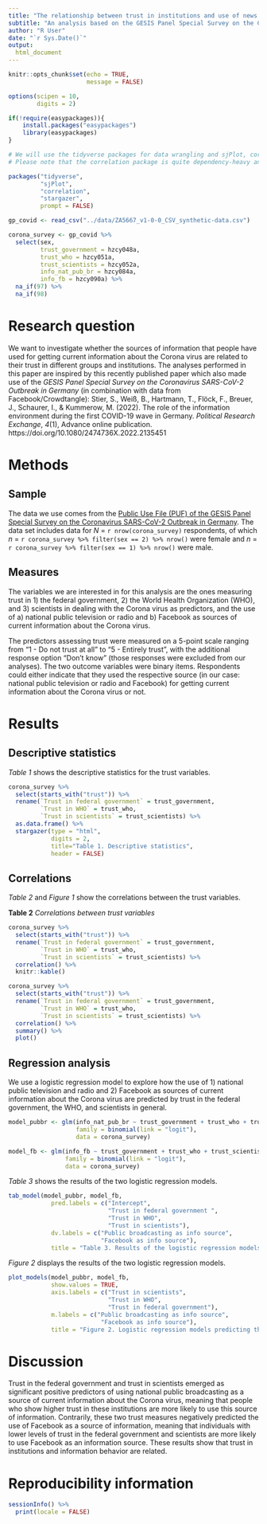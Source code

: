 ```yaml
---
title: "The relationship between trust in institutions and use of news media sources in the early phase of the COVID-19 pandemic"
subtitle: "An analysis based on the GESIS Panel Special Survey on the Coronavirus SARS-CoV-2 Outbreak in Germany"
author: "R User"
date: "`r Sys.Date()`"
output: 
  html_document
---
```


```r
knitr::opts_chunk$set(echo = TRUE,
                      message = FALSE)

options(scipen = 10,
        digits = 2)
```

```r
if(!require(easypackages)){
    install.packages("easypackages")
    library(easypackages)
}

# We will use the tidyverse packages for data wrangling and sjPlot, correlation, and stargazer for tables and plots
# Please note that the correlation package is quite dependency-heavy and might take a while to install

packages("tidyverse", 
         "sjPlot",
         "correlation",
         "stargazer",
         prompt = FALSE)

```

```r
gp_covid <- read_csv("../data/ZA5667_v1-0-0_CSV_synthetic-data.csv")

corona_survey <- gp_covid %>% 
  select(sex,
         trust_government = hzcy048a,
         trust_who = hzcy051a,
         trust_scientists = hzcy052a,
         info_nat_pub_br = hzcy084a,
         info_fb = hzcy090a) %>%
  na_if(97) %>% 
  na_if(98)
```

# Research question

We want to investigate whether the sources of information that people have used for getting current information about the Corona virus are related to their trust in different groups and institutions. The analyses performed in this paper are inspired by this recently published paper which also made use of the *GESIS Panel Special Survey on the Coronavirus SARS-CoV-2 Outbreak in Germany* (in combination with data from Facebook/Crowdtangle): Stier, S., Weiß, B., Hartmann, T., Flöck, F., Breuer, J., Schaurer, I., & Kummerow, M. (2022). The role of the information environment during the first COVID-19 wave in Germany. *Political Research Exchange*, *4*(1), Advance online publication. https://doi.org/10.1080/2474736X.2022.2135451

# Methods

## Sample

The data we use comes from the [Public Use File (PUF) of the GESIS Panel Special Survey on the Coronavirus SARS-CoV-2 Outbreak in Germany](https://search.gesis.org/research_data/ZA5667). The data set includes data for *N* = `r nrow(corona_survey)` respondents, of which *n* = `r corona_survey %>% filter(sex == 2) %>% nrow()` were female and *n* = `r corona_survey %>% filter(sex == 1) %>% nrow()` were male. 

## Measures

The variables we are interested in for this analysis are the ones measuring trust in 1) the federal government, 2) the World Health Organization (WHO), and 3) scientists in dealing with the Corona virus as predictors, and the use of a) national public television or radio and b) Facebook as sources of current information about the Corona virus. 

The predictors assessing trust were measured on a 5-point scale ranging from "1 - Do not trust at all" to "5 - Entirely trust", with the additional response option "Don't know" (those responses were excluded from our analyses). The two outcome variables were binary items. Respondents could either indicate that they used the respective source (in our case: national public television or radio and Facebook) for getting current information about the Corona virus or not.

# Results

## Descriptive statistics

*Table 1* shows the descriptive statistics for the trust variables.

```r
corona_survey %>% 
  select(starts_with("trust")) %>% 
  rename(`Trust in federal government` = trust_government,
         `Trust in WHO` = trust_who,
         `Trust in scientists` = trust_scientists) %>% 
  as.data.frame() %>% 
  stargazer(type = "html",
            digits = 2,
            title="Table 1. Descriptive statistics",
            header = FALSE)
```

## Correlations

*Table 2* and *Figure 1* show the correlations between the trust variables.

**Table 2**
*Correlations between trust variables*
```r
corona_survey %>% 
  select(starts_with("trust")) %>% 
  rename(`Trust in federal government` = trust_government,
         `Trust in WHO` = trust_who,
         `Trust in scientists` = trust_scientists) %>% 
  correlation() %>% 
  knitr::kable()
```

```r
corona_survey %>% 
  select(starts_with("trust")) %>% 
  rename(`Trust in federal government` = trust_government,
         `Trust in WHO` = trust_who,
         `Trust in scientists` = trust_scientists) %>% 
  correlation() %>%
  summary() %>% 
  plot()
```

## Regression analysis

We use a logistic regression model to explore how the use of 1) national public television and radio and 2) Facebook as sources of current information about the Corona virus are predicted by trust in the federal government, the WHO, and scientists in general.

```r
model_pubbr <- glm(info_nat_pub_br ~ trust_government + trust_who + trust_scientists,
                   family = binomial(link = "logit"),
                   data = corona_survey)

model_fb <- glm(info_fb ~ trust_government + trust_who + trust_scientists,
                family = binomial(link = "logit"),
                data = corona_survey)

```

*Table 3* shows the results of the two logistic regression models.

```r
tab_model(model_pubbr, model_fb,
            pred.labels = c("Intercept",
                            "Trust in federal government ",
                            "Trust in WHO",
                            "Trust in scientists"),
            dv.labels = c("Public broadcasting as info source", 
                          "Facebook as info source"),
            title = "Table 3. Results of the logistic regression models")

```


*Figure 2* displays the results of the two logistic regression models.

```r
plot_models(model_pubbr, model_fb,
            show.values = TRUE,
            axis.labels = c("Trust in scientists",
                            "Trust in WHO",
                            "Trust in federal government"),
            m.labels = c("Public broadcasting as info source", 
                          "Facebook as info source"),
            title = "Figure 2. Logistic regression models predicting the use of different information sources")
```

# Discussion

Trust in the federal government and trust in scientists emerged as significant positive predictors of using national public broadcasting as a source of current information about the Corona virus, meaning that people who show higher trust in these institutions are more likely to use this source of information. Contrarily, these two trust measures negatively predicted the use of Facebook as a source of information, meaning that individuals with lower levels of trust in the federal government and scientists are more likely to use Facebook as an information source. These results show that trust in institutions and information behavior are related.

# Reproducibility information

```r
sessionInfo() %>% 
  print(locale = FALSE)
```
